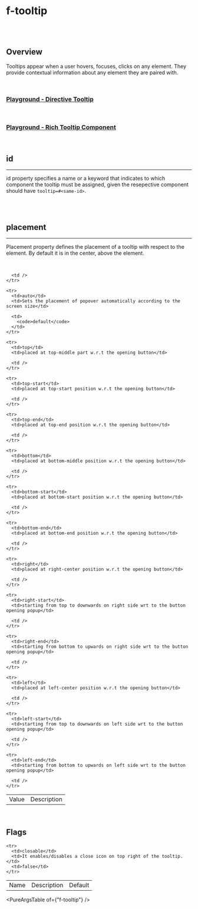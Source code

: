 
<Meta of={FTooltipStories} />

# f-tooltip

<br />

<br />

## Overview

<f-divider />

Tooltips appear when a user hovers, focuses, clicks on any element. They provide contextual information about any element they are paired with.

<br />

### [Playground - Directive Tooltip](/story/components-f-tooltip--playground-directive-tooltip)

<Canvas>
	<Story of={FTooltipStories.PlaygroundDirectiveTooltip} />
</Canvas>

<br />

### [Playground - Rich Tooltip Component](/story/components-f-tooltip--playground-rich-tooltip-component)

<Canvas>
	<Story of={FTooltipStories.PlaygroundRichTooltipComponent} />
</Canvas>

<br />

## id

<hr />

id property specifies a name or a keyword that indicates to which component the tooltip must be assigned, given the resepective component should have `tooltip=#<same-id>`.

<br />

<Canvas>
	<Story of={FTooltipStories.Id} />
</Canvas>

<br />

## placement

<hr />

Placement property defines the placement of a tooltip with respect to the element. By default it is in the center, above the element.

<br />

<Canvas>
	<Story of={FTooltipStories.Placement} />
</Canvas>

<table className="custom-table">
  <tbody>
    <tr>
      <td>Value</td>
      <td>Description</td>

      <td />
    </tr>

    <tr>
      <td>auto</td>
      <td>Sets the placement of popover automatically according to the screen size</td>

      <td>
        <code>default</code>
      </td>
    </tr>

    <tr>
      <td>top</td>
      <td>placed at top-middle part w.r.t the opening button</td>

      <td />
    </tr>

    <tr>
      <td>top-start</td>
      <td>placed at top-start position w.r.t the opening button</td>

      <td />
    </tr>

    <tr>
      <td>top-end</td>
      <td>placed at top-end position w.r.t the opening button</td>

      <td />
    </tr>

    <tr>
      <td>bottom</td>
      <td>placed at bottom-middle position w.r.t the opening button</td>

      <td />
    </tr>

    <tr>
      <td>bottom-start</td>
      <td>placed at bottom-start position w.r.t the opening button</td>

      <td />
    </tr>

    <tr>
      <td>bottom-end</td>
      <td>placed at bottom-end position w.r.t the opening button</td>

      <td />
    </tr>

    <tr>
      <td>right</td>
      <td>placed at right-center position w.r.t the opening button</td>

      <td />
    </tr>

    <tr>
      <td>right-start</td>
      <td>starting from top to downwards on right side wrt to the button opening popup</td>

      <td />
    </tr>

    <tr>
      <td>right-end</td>
      <td>starting from bottom to upwards on right side wrt to the button opening popup</td>

      <td />
    </tr>

    <tr>
      <td>left</td>
      <td>placed at left-center position w.r.t the opening button</td>

      <td />
    </tr>

    <tr>
      <td>left-start</td>
      <td>starting from top to downwards on left side wrt to the button opening popup</td>

      <td />
    </tr>

    <tr>
      <td>left-end</td>
      <td>starting from bottom to upwards on left side wrt to the button opening popup</td>

      <td />
    </tr>

  </tbody>
</table>

<br />

## Flags

<f-divider />

<Canvas>
	<Story of={FTooltipStories.Flags} />
</Canvas>

<table className="custom-table">
  <tbody>
    <tr>
      <td>Name</td>
      <td>Description</td>
      <td>Default</td>
    </tr>

    <tr>
      <td>closable</td>
      <td>It enables/disables a close icon on top right of the tooltip.</td>
      <td>false</td>
    </tr>

  </tbody>
</table>

<PureArgsTable of={"f-tooltip"} />
